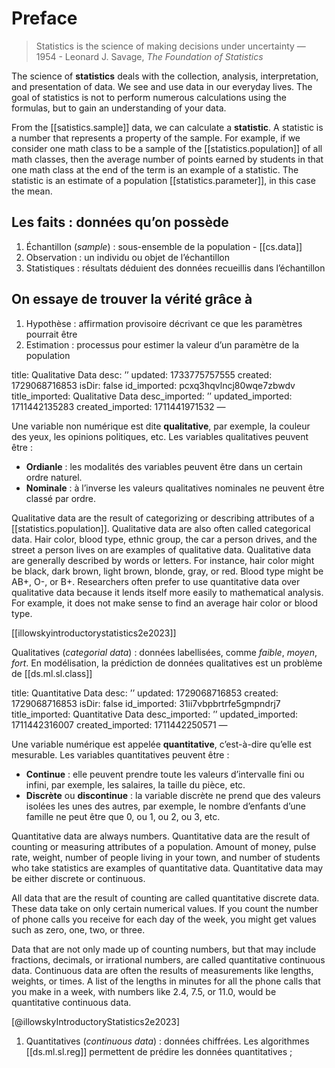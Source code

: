 # Preface {.unnumbered}


> Statistics is the science of making decisions under uncertainty
> --- 1954 - Leonard J. Savage, _The Foundation of Statistics_

The science of **statistics** deals with the collection, analysis,
interpretation, and presentation of data. We see and use data in our everyday
lives. The goal of statistics is not to perform numerous calculations using
the formulas, but to gain an understanding of your data.

From the [[satistics.sample]] data, we can calculate a **statistic**. A statistic is a
number that represents a property of the sample. For example, if we consider
one math class to be a sample of the [[statistics.population]] of all math
classes, then the average number of points earned by students in that one math
class at the end of the term is an example of a statistic. The statistic is an
estimate of a population [[statistics.parameter]], in this case the mean.

## Les faits : données qu'on possède

1. Échantillon (_sample_) : sous-ensemble de la population - [[cs.data]]
2. Observation : un individu ou objet de l'échantillon
3. Statistiques : résultats déduient des données recueillis dans l'échantillon

## On essaye de trouver la vérité grâce à

1. Hypothèse : affirmation provisoire décrivant ce que les paramètres pourrait être
2. Estimation : processus pour estimer la valeur d'un paramètre de la population

title: Qualitative Data
desc: ''
updated: 1733775757555
created: 1729068716853
isDir: false
id_imported: pcxq3hqvlncj80wqe7zbwdv
title_imported: Qualitative Data
desc_imported: ''
updated_imported: 1711442135283
created_imported: 1711441971532
---

Une variable non numérique est dite **qualitative**, par exemple, la couleur des
yeux, les opinions politiques, etc. Les variables qualitatives peuvent être :

- **Ordianle** : les modalités des variables peuvent être dans un certain ordre naturel.
- **Nominale** : à l’inverse les valeurs qualitatives nominales ne peuvent être classé par ordre.

Qualitative data are the result of categorizing or describing attributes of a
[[statistics.population]]. Qualitative data are also often called categorical
data. Hair color, blood type, ethnic group, the car a person drives, and the
street a person lives on are examples of qualitative data. Qualitative data are
generally described by words or letters. For instance, hair color might be black,
dark brown, light brown, blonde, gray, or red. Blood type might be AB+, O-, or
B+. Researchers often prefer to use quantitative data over qualitative data
because it lends itself more easily to mathematical analysis. For example, it
does not make sense to find an average hair color or blood type.

[[illowskyintroductorystatistics2e2023]]

Qualitatives (_categorial data_) : données labellisées, comme _faible_,
_moyen_, _fort_. En modélisation, la prédiction de données qualitatives
est un problème de [[ds.ml.sl.class]]

title: Quantitative Data
desc: ''
updated: 1729068716853
created: 1729068716853
isDir: false
id_imported: 31ii7vbpbrtrfe5gmpndrj7
title_imported: Quantitative Data
desc_imported: ''
updated_imported: 1711442316007
created_imported: 1711442250571
---

Une variable numérique est appelée **quantitative**, c’est-à-dire qu’elle est mesurable. Les variables quantitatives peuvent être :

- **Continue** : elle peuvent prendre toute les valeurs d’intervalle fini ou infini, par exemple, les salaires, la taille du pièce, etc.
- **Discrète** ou **discontinue** : la variable discrète ne prend que des valeurs isolées les unes des autres, par exemple, le nombre d’enfants d’une famille ne peut être que 0, ou 1, ou 2, ou 3, etc.

Quantitative data are always numbers. Quantitative data are the result of counting or measuring attributes of a population. Amount of money, pulse rate, weight, number of people living in your town, and number of students who take statistics are examples of quantitative data. Quantitative data may be either discrete or continuous.

All data that are the result of counting are called quantitative discrete data. These data take on only certain numerical values. If you count the number of phone calls you receive for each day of the week, you might get values such as zero, one, two, or three.

Data that are not only made up of counting numbers, but that may include fractions, decimals, or irrational numbers, are called quantitative continuous data. Continuous data are often the results of measurements like lengths, weights, or times. A list of the lengths in minutes for all the phone calls that you make in a week, with numbers like 2.4, 7.5, or 11.0, would be quantitative continuous data.

[@illowskyIntroductoryStatistics2e2023]

1. Quantitatives (_continuous data_) : données chiffrées. Les algorithmes [[ds.ml.sl.reg]] permettent de prédire les données quantitatives ;
